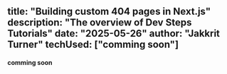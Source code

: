 title: "Building custom 404 pages in Next.js"
description: "The overview of Dev Steps Tutorials"
date: "2025-05-26"
author: "Jakkrit Turner"
techUsed: ["comming soon"]
---

<h4>comming soon</h4>